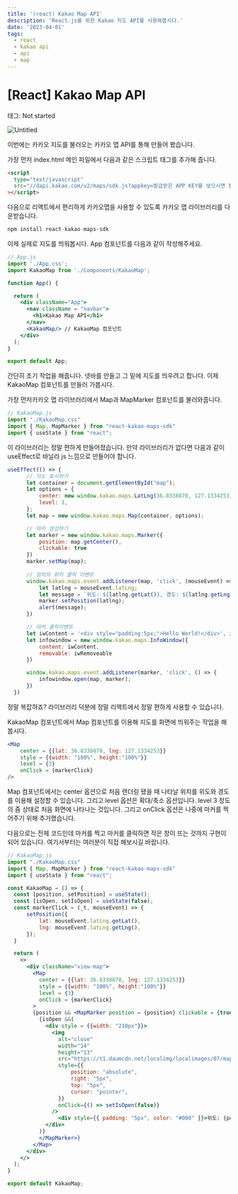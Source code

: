 ```yaml
---
title: '(react) Kakao Map API'
description: 'React.js를 위한 Kakao 지도 API를 사용해봅시다.'
date: '2023-04-01'
tags:
  - react
  - kakao api
  - api
  - map
---
```


# [React] Kakao Map API

태그: Not started

![Untitled](%5BReact%5D%20Kakao%20Map%20API%20c3f0b0557aac483e8cbe399e568ff63b/Untitled.png)

이번에는 카카오 지도를 불러오는 카카오 맵 API를 통해 만들어 봤습니다.

가장 먼저 index.html 메인 파일에서 다음과 같은 스크립트 태그를 추가해 줍니다.

```html
<script
  type="text/javascript"
  src="//dapi.kakao.com/v2/maps/sdk.js?appkey=발급받은 APP KEY를 넣으시면 됩니다.&libraries=services,clusterer"
></script>
```

다음으로 리액트에서 편리하게 카카오맵을 사용할 수 있도록 카카오 맵 라이브러리를 다운받습니다.

```jsx
npm install react-kakao-maps-sdk
```

이제 실제로 지도를 띄워봅시다. App 컴포넌트를 다음과 같이 작성해주세요.

```jsx
// App.js
import './App.css';
import KakaoMap from './Components/KakaoMap';

function App() {

  return (
    <div className="App">
      <nav className = "navbar">
        <h1>Kakao Map API</h1>
      </nav>
      <KakaoMap/> // KakaoMap 컴포넌트
    </div>
  );
}

export default App;
```

간단히 초기 작업을 해줍니다. 넷바를 만들고 그 밑에 지도를 띄우려고 합니다. 이제 KakaoMap 컴포넌트를 만들러 가봅시다.

가장 먼저카카오 맵 라이브러리에서 Map과 MapMarker 컴포넌트를 불러와줍니다. 

```jsx
// KakaoMap.js
import "./KakaoMap.css"
import { Map, MapMarker } from "react-kakao-maps-sdk"
import { useState } from "react";
```

이 라이브러리는 정말 편하게 만들어졌습니다. 만약 라이브러리가 없다면 다음과 같이 useEffect로 바닐라 js 느낌으로 만들어야 합니다.

```jsx
useEffect(() => {
      // 지도 표시하기
      let container = document.getElementById("map");
      let options = {
          center: new window.kakao.maps.LatLng(36.8338870, 127.1334253),
          level: 3,
      };
      let map = new window.kakao.maps.Map(container, options);

      // 마커 생성하기
      let marker = new window.kakao.maps.Marker({
          position: map.getCenter(),
          clickable: true
      })
      marker.setMap(map);
      
      // 임의의 위치 클릭 이벤트
      window.kakao.maps.event.addListener(map, 'click', (mouseEvent) => {
          let latlng = mouseEvent.latLng;
          let message = `위도: ${latlng.getLat()}, 경도: ${latlng.getLng()}`;
          marker.setPosition(latlng);
          alert(message);
      })

      // 마커 클릭이벤트
      let iwContent = '<div style="padding:5px;">Hello World!</div>', iwRemoveable = true;
      let infowindow = new window.kakao.maps.InfoWindow({
          content: iwContent,
          removable: iwRemoveable
      })

      window.kakao.maps.event.addListener(marker, 'click', () => {
          infowindow.open(map, marker);
      })
  })
```

정말 복잡하죠? 라이브러리 덕분에 정말 리액트에서 정말 편하게 사용할 수 있습니다.

KakaoMap 컴포넌트에서 Map 컴포넌트를 이용해 지도를 화면에 띄워주는 작업을 해봅시다.

```jsx
<Map 
	center = {{lat: 36.8338870, lng: 127.1334253}} 
	style = {{width: "100%", height:"100%"}}
	level = {3}
	onClick = {markerClick}
/>
```

Map 컴포넌트에서는 center 옵션으로 처음 렌더링 됐을 때 나타날 위치를 위도와 경도를 이용해 설정할 수 있습니다. 그리고 level 옵션은 확대/축소 옵션입니다. level 3 정도의 줌 상태로 처음 화면에 나타나는 것입니다. 그리고 onClick 옵션은 나중에 마커를 찍어주기 위해 추가했습니다.

다음으로는 전체 코드인데 마커를 찍고 마커를 클릭하면 작은 창이 뜨는 것까지 구현이 되어 있습니다. 여기서부터는 여러분이 직접 해보시길 바랍니다.

```jsx
// KakaoMap.js
import "./KakaoMap.css"
import { Map, MapMarker } from "react-kakao-maps-sdk"
import { useState } from "react";

const KakaoMap = () => {
  const [position, setPosition] = useState();
  const [isOpen, setIsOpen] = useState(false);
  const markerClick = (_t, mouseEvent) => {
      setPosition({
          lat: mouseEvent.latLng.getLat(),
          lng: mouseEvent.latLng.getLng(),
      });
  }

  return (
    <>
      <div className="view-map">
        <Map 
          center = {{lat: 36.8338870, lng: 127.1334253}} 
          style = {{width: "100%", height:"100%"}}
          level = {3}
          onClick = {markerClick}
        >
        {position && <MapMarker position = {position} clickable = {true} onClick = {() => setIsOpen(true)}>
          {isOpen &&(
            <div style = {{width: "210px"}}>
              <img
                alt="close"
                width="14"
                height="13"
                src="https://t1.daumcdn.net/localimg/localimages/07/mapjsapi/2x/bt_close.gif"
                style={{
                    position: "absolute",
                    right: "5px",
                    top: "5px",
                    cursor: "pointer",
                }}
                onClick={() => setIsOpen(false)}
              />
                <div style={{ padding: "5px", color: "#000" }}>위도: {position.lat} 경도: {position.lng}</div>
            </div>
          )}
          </MapMarker>}
        </Map>
      </div>
    </>
  );
}

export default KakaoMap;
```